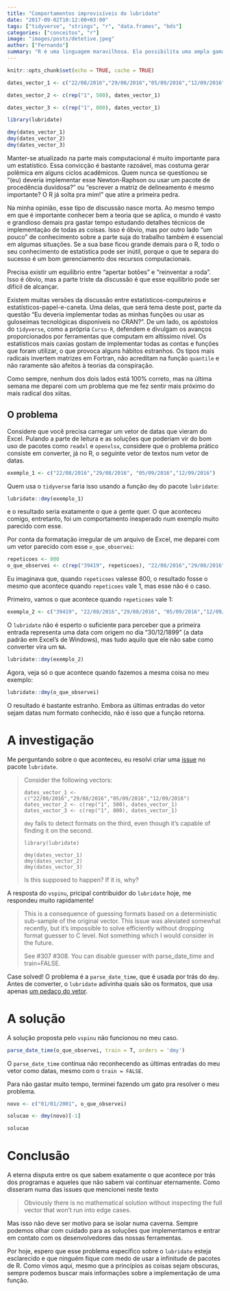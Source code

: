 ```yaml
---
title: "Comportamentos imprevisíveis do lubridate"
date: "2017-09-02T10:12:00+03:00"
tags: ["tidyverse", "strings", "r", "data.frames", "bds"]
categories: ["conceitos", "r"]
image: "images/posts/detetive.jpeg"
author: ["Fernando"]
summary: "R é uma linguagem maravilhosa. Ela possibilita uma ampla gama de aplicações interessantes. O seu maior trunfo está no rico ecossistema de pacotes, que são desenvolvidos e mantidos pela comunidade, sempre criativa na hora de lidar com os problemas. Entretanto, toda essa facilidade cobra um preço. Neste post vamos aprender que às vezes os programas não fazem exatamente o que estão dizendo que fazem."
---
```


```r
knitr::opts_chunk$set(echo = TRUE, cache = TRUE)

```

```r
dates_vector_1 <- c("22/08/2016","29/08/2016","05/09/2016","12/09/2016")

dates_vector_2 <- c(rep("1", 500), dates_vector_1)

dates_vector_3 <- c(rep("1", 800), dates_vector_1)

library(lubridate)

dmy(dates_vector_1)
dmy(dates_vector_2)
dmy(dates_vector_3)
```

Manter-se atualizado na parte mais computacional é muito importante para um estatístico. Essa convicção é bastante razoável, mas costuma gerar polêmica em alguns ciclos acadêmicos. Quem nunca se questionou se "(eu) deveria implementar esse Newton-Raphson ou usar um pacote de procedência duvidosa?" ou "escrever a matriz de delineamento é mesmo importante? O R já solta pra mim!" que atire a primeira pedra.

Na minha opinião, esse tipo de discussão nasce morta. Ao mesmo tempo em que é importante conhecer bem a teoria que se aplica, o mundo é vasto e grandioso demais pra gastar tempo estudando detalhes técnicos de implementação de todas as coisas. Isso é óbvio, mas por outro lado "um pouco" de conhecimento sobre a parte suja do trabalho também é essencial em algumas situações. Se a sua base ficou grande demais para o R, todo o seu conhecimento de estatística pode ser inútil, porque o que te separa do sucesso é um bom gerenciamento dos recursos computacionais.

Precisa existir um equilíbrio entre "apertar botões" e "reinventar a roda". Isso é óbvio, mas a parte triste da discussão é que esse equilíbrio pode ser difícil de alcançar. 

Existem muitas versões da discussão entre estatísticos-computeiros e estatísticos-papel-e-caneta. Uma delas, que será tema deste post, parte da questão "Eu deveria implementar todas as minhas funções ou usar as guloseimas tecnológicas disponíveis no CRAN?". De um lado, os apóstolos do `tidyverse`, como a própria `Curso-R`, defendem e divulgam os avanços proporcionados por ferramentas que computam em altíssimo nível. Os estatísticos mais caxias gostam de implementar todas as contas e funções que foram utilizar, o que provoca alguns hábitos estranhos. Os tipos mais radicais invertem matrizes em Fortran, não acreditam na função `quantile` e não raramente são afeitos à teorias da conspiração.

Como sempre, nenhum dos dois lados está 100% correto, mas na última semana me deparei com um problema que me fez sentir mais próximo do mais radical dos xiitas.

## O problema

Considere que você precisa carregar um vetor de datas que vieram do Excel. Pulando a parte de leitura e as soluções que poderiam vir do bom uso de pacotes como `readxl` e `openxlsx`, considere que o problema prático consiste em converter, já no R, o seguinte vetor de textos num vetor de datas.

```r

exemplo_1 <- c("22/08/2016","29/08/2016", "05/09/2016","12/09/2016")

```

Quem usa o `tidyverse` faria isso usando a função `dmy` do pacote `lubridate`:

```r

lubridate::dmy(exemplo_1)

```

e o resultado seria exatamente o que a gente quer. O que aconteceu comigo, entretanto, foi um comportamento inesperado num exemplo muito parecido com esse. 

Por conta da formatação irregular de um arquivo de Excel, me deparei com um vetor parecido com esse `o_que_observei`:

```r

repeticoes <- 800
o_que_observei <- c(rep("39419", repeticoes), "22/08/2016","29/08/2016", "05/09/2016","12/09/2016")

```

Eu imaginava que, quando `repeticoes` valesse 800, o resultado fosse o mesmo que acontece quando `repeticoes` vale 1, mas esse não é o caso.

Primeiro, vamos o que acontece quando `repeticoes` vale 1:

```r

exemplo_2 <- c("39419", "22/08/2016","29/08/2016", "05/09/2016","12/09/2016")

```

O `lubridate` não é esperto o suficiente para perceber que a primeira entrada representa uma data com origem no dia "30/12/1899" (a data padrão em Excel's de Windows), mas tudo aquilo que ele não sabe como converter vira um `NA`.

```r
lubridate::dmy(exemplo_2)
```

Agora, veja só o que acontece quando fazemos a mesma coisa no meu exemplo:

```r
lubridate::dmy(o_que_observei)
```

O resultado é bastante estranho. Embora as últimas entradas do vetor sejam datas num formato conhecido, não é isso que a função retorna.

# A investigação

Me perguntando sobre o que aconteceu, eu resolvi criar uma [issue](http://127.0.0.1:4321/blog/2017/07/29/2017-07-29-comportamentos-estranhos-lubridate/) no pacote `lubridate`.

> Consider the following vectors: 
> 
> ```
> dates_vector_1 <- c("22/08/2016","29/08/2016","05/09/2016","12/09/2016")
> dates_vector_2 <- c(rep("1", 500), dates_vector_1)
> dates_vector_3 <- c(rep("1", 800), dates_vector_1)
> ```
> 
> `dmy` fails to detect formats on the third, even though it's capable of finding it on the second.
> 
> ```
> library(lubridate)
> 
> dmy(dates_vector_1)
> dmy(dates_vector_2)
> dmy(dates_vector_3)
> ```
>
> Is this supposed to happen? If it is, why?

A resposta do `vspinu`, pricipal contribuidor do `lubridate` hoje, me respondeu muito rapidamente!

> This is a consequence of guessing formats based on a deterministic sub-sample of the original vector. This issue was aleviated somewhat recently, but it's impossible to solve efficiently without dropping format guesser to C level. Not something which I would consider in the future.
> 
> See #307 #308. You can disable guesser with parse_date_time and train=FALSE.

Case solved! O problema é a `parse_date_time`, que é usada por trás do `dmy`. Antes de converter, o `lubridate` adivinha quais são os formatos, que usa apenas [um pedaço do vetor](https://github.com/tidyverse/lubridate/issues/307).

# A solução

A solução proposta pelo `vspinu` não funcionou no meu caso.

```r

parse_date_time(o_que_observei, train = T, orders = 'dmy')
```

O `parse_date_time` continua não reconhecendo as últimas entradas do meu vetor como datas, mesmo com o `train = FALSE`. 

Para não gastar muito tempo, terminei fazendo um gato pra resolver o meu problema.

```r
novo <- c("01/01/2001", o_que_observei)

solucao <- dmy(novo)[-1]

solucao
```

# Conclusão

A eterna disputa entre os que sabem exatamente o que acontece por trás dos programas e aqueles que não sabem vai continuar eternamente. Como disseram numa das issues que mencionei neste texto

> Obviously there is no mathematical solution without inspecting the full vector that won't run into edge cases.

Mas isso não deve ser motivo para se isolar numa caverna. Sempre podemos olhar com cuidado para as soluções que implementamos e entrar em contato com os desenvolvedores das nossas ferramentas.

Por hoje, espero que esse problema específico sobre o `lubridate` esteja esclarecido e que ninguém fique com medo de usar a infinitude de pacotes de R. Como vimos aqui, mesmo que a princípios as coisas sejam obscuras, sempre podemos buscar mais informações sobre a implementação de uma função.
